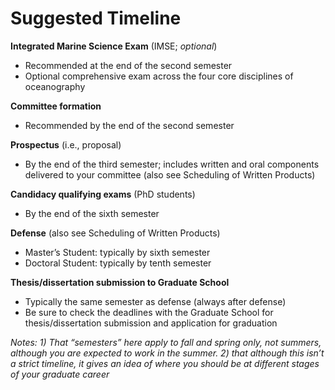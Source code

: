 # **Suggested Timeline**

**Integrated Marine Science Exam** (IMSE; *optional*)

- Recommended at the end of the second semester
- Optional comprehensive exam across the four core disciplines of oceanography

**Committee formation**

- Recommended by the end of the second semester

**Prospectus** (i.e., proposal)

- By the end of the third semester; includes written and oral components delivered to your committee (also see Scheduling of Written Products)

**Candidacy qualifying exams** (PhD students)

- By the end of the sixth semester

**Defense** (also see Scheduling of Written Products)

- Master's Student: typically by sixth semester
- Doctoral Student: typically by tenth semester
 
**Thesis/dissertation submission to Graduate School**

- Typically the same semester as defense (always after defense)
- Be sure to check the deadlines with the Graduate School for thesis/dissertation submission and application for graduation
  
*Notes: 1) That “semesters” here apply to fall and spring only, not summers, although you are expected to work in the summer. 2) that although this isn’t a strict timeline, it gives an idea of where you should be at different stages of your graduate career*
